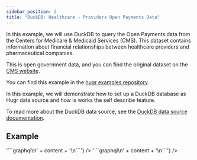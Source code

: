 ```yaml
---
sidebar_position: 2
title: "DuckDB: Healthcare - Providers Open Payments Data"
---
```


In this example, we will use DuckDB to query the Open Payments data from the Centers for Medicare & Medicaid Services (CMS). This dataset contains information about financial relationships between healthcare providers and pharmaceutical companies.

This is open government data, and you can find the original dataset on the [CMS website](https://www.cms.gov/openpayments).

You can find this example in the [hugr examples repository](https://github.com/hugr-lab/examples).

In this example, we will demonstrate how to set up a DuckDB database as Hugr data source and how is works the self describe feature.

To read more about the DuckDB data source, see the [DuckDB data source documentation](../4-engine-configuration/1-data-sources/1-duckdb.md).

## Example


<Tabs>
  <TabItem value="readme" label="Getting Started">
    <RemoteMarkdown 
      url="https://raw.githubusercontent.com/hugr-lab/examples/main/examples/open-payments/README.md"
      fallback="📄 Loading documentation..."
    />
  </TabItem>
  
  <TabItem value="schema" label="GraphQL Schema">
    <RemoteMarkdown 
      url="https://raw.githubusercontent.com/hugr-lab/examples/main/examples/open-payments/schema.graphql"
      fallback="📋 Loading schema..."
      transform={(content) => '```graphql\n' + content + '\n```'}
    />
  </TabItem>

  <TabItem value="extra schema" label="Extra schema with relationships">
    <RemoteMarkdown 
      url="https://raw.githubusercontent.com/hugr-lab/examples/main/examples/open-payments/extra.graphql"
      fallback="📋 Loading data..."
      transform={(content) => '```graphql\n' + content + '\n```'}
    />
  </TabItem>
</Tabs>
